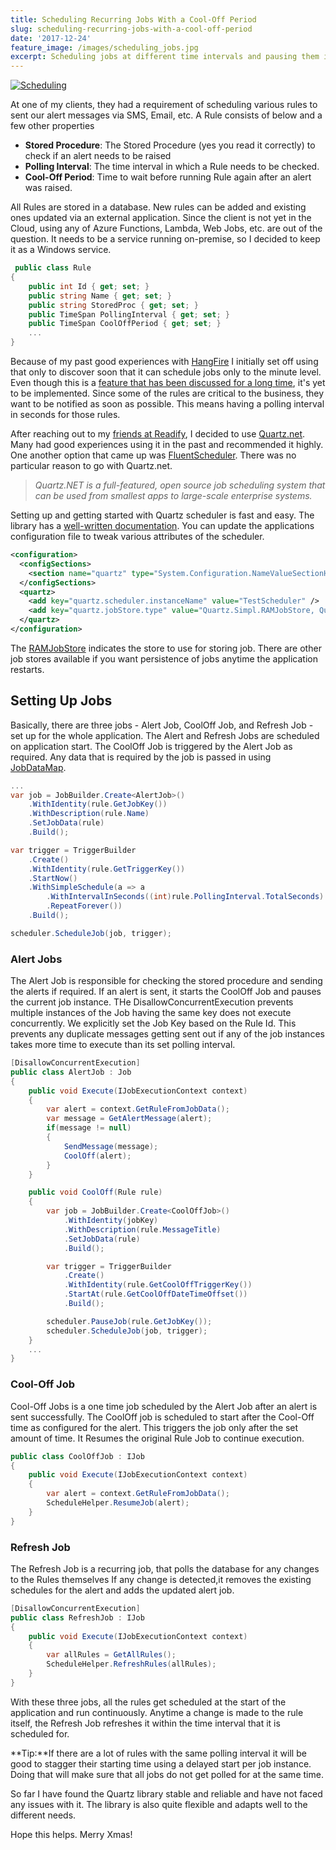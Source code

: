 ```yaml
---
title: Scheduling Recurring Jobs With a Cool-Off Period
slug: scheduling-recurring-jobs-with-a-cool-off-period
date: '2017-12-24'
feature_image: /images/scheduling_jobs.jpg
excerpt: Scheduling jobs at different time intervals and pausing them in between.
---
```

[![Scheduling](/images/scheduling_jobs.jpg)](https://flic.kr/p/8ys6Hs)

At one of my clients, they had a requirement of scheduling various rules to sent our alert messages via SMS, Email, etc. A Rule consists of below and a few other properties

-   **Stored Procedure**: The Stored Procedure (yes you read it correctly) to check if an alert needs to be raised
-   **Polling Interval**: The time interval in which a Rule needs to be checked.
-   **Cool-Off Period**: Time to wait before running Rule again after an alert was raised.

All Rules are stored in a database. New rules can be added and existing ones updated via an external application. Since the client is not yet in the Cloud, using any of Azure Functions, Lambda, Web Jobs, etc. are out of the question. It needs to be a service running on-premise, so I decided to keep it as a Windows service.

```csharp
 public class Rule
{
    public int Id { get; set; }
    public string Name { get; set; }
    public string StoredProc { get; set; }
    public TimeSpan PollingInterval { get; set; }
    public TimeSpan CoolOffPeriod { get; set; }
    ...
}

```

Because of my past good experiences with [HangFire](https://www.hangfire.io/) I initially set off using that only to discover soon that it can schedule jobs only to the minute level. Even though this is a [feature that has been discussed for a long time](https://github.com/HangfireIO/Hangfire/issues/167), it's yet to be implemented. Since some of the rules are critical to the business, they want to be notified as soon as possible. This means having a polling interval in seconds for those rules.

After reaching out to my [friends at Readify](/blog/finding-a-job-abroad/), I decided to use [Quartz.net](https://www.quartz-scheduler.net/). Many had good experiences using it in the past and recommended it highly. One another option that came up was [FluentScheduler](https://github.com/fluentscheduler/FluentScheduler). There was no particular reason to go with Quartz.net.

> _Quartz.NET is a full-featured, open source job scheduling system that can be used from smallest apps to large-scale enterprise systems._

Setting up and getting started with Quartz scheduler is fast and easy. The library has a [well-written documentation](https://www.quartz-scheduler.net/documentation/index.html). You can update the applications configuration file to tweak various attributes of the scheduler.

```xml
<configuration>
  <configSections>
    <section name="quartz" type="System.Configuration.NameValueSectionHandler, System, Version=1.0.5000.0,Culture=neutral, PublicKeyToken=b77a5c561934e089" />
  </configSections>
  <quartz>
    <add key="quartz.scheduler.instanceName" value="TestScheduler" />
    <add key="quartz.jobStore.type" value="Quartz.Simpl.RAMJobStore, Quartz" />
  </quartz>
</configuration>

```

The [RAMJobStore](http://www.quartz-scheduler.org/api/2.2.1/org/quartz/simpl/RAMJobStore.html) indicates the store to use for storing job. There are other job stores available if you want persistence of jobs anytime the application restarts.

## Setting Up Jobs

Basically, there are three jobs - Alert Job, CoolOff Job, and Refresh Job - set up for the whole application. The Alert and Refresh Jobs are scheduled on application start. The CoolOff Job is triggered by the Alert Job as required. Any data that is required by the job is passed in using [JobDataMap](https://www.quartz-scheduler.net/documentation/quartz-2.x/tutorial/more-about-jobs.html#jobdatamap).

```csharp
...
var job = JobBuilder.Create<AlertJob>()
    .WithIdentity(rule.GetJobKey())
    .WithDescription(rule.Name)
    .SetJobData(rule)
    .Build();

var trigger = TriggerBuilder
    .Create()
    .WithIdentity(rule.GetTriggerKey())
    .StartNow()
    .WithSimpleSchedule(a => a
        .WithIntervalInSeconds((int)rule.PollingInterval.TotalSeconds)
        .RepeatForever())
    .Build();

scheduler.ScheduleJob(job, trigger);

```

### Alert Jobs

The Alert Job is responsible for checking the stored procedure and sending the alerts if required. If an alert is sent, it starts the CoolOff Job and pauses the current job instance. THe DisallowConcurrentExecution prevents multiple instances of the Job having the same key does not execute concurrently. We explicitly set the Job Key based on the Rule Id. This prevents any duplicate messages getting sent out if any of the job instances takes more time to execute than its set polling interval.

```csharp
[DisallowConcurrentExecution]
public class AlertJob : Job
{
    public void Execute(IJobExecutionContext context)
    {
        var alert = context.GetRuleFromJobData();
        var message = GetAlertMessage(alert);
        if(message != null)
        {
            SendMessage(message);
            CoolOff(alert);
        }
    }

    public void CoolOff(Rule rule)
    {
        var job = JobBuilder.Create<CoolOffJob>()
            .WithIdentity(jobKey)
            .WithDescription(rule.MessageTitle)
            .SetJobData(rule)
            .Build();

        var trigger = TriggerBuilder
            .Create()
            .WithIdentity(rule.GetCoolOffTriggerKey())
            .StartAt(rule.GetCoolOffDateTimeOffset())
            .Build();

        scheduler.PauseJob(rule.GetJobKey());
        scheduler.ScheduleJob(job, trigger);
    }
    ...
}

```

### Cool-Off Job

Cool-Off Jobs is a one time job scheduled by the Alert Job after an alert is sent successfully. The CoolOff job is scheduled to start after the Cool-Off time as configured for the alert. This triggers the job only after the set amount of time. It Resumes the original Rule Job to continue execution.

```csharp
public class CoolOffJob : IJob
{
    public void Execute(IJobExecutionContext context)
    {
        var alert = context.GetRuleFromJobData();
        ScheduleHelper.ResumeJob(alert);
    }
}

```

### Refresh Job

The Refresh Job is a recurring job, that polls the database for any changes to the Rules themselves If any change is detected,it removes the existing schedules for the alert and adds the updated alert job.

```csharp
[DisallowConcurrentExecution]
public class RefreshJob : IJob
{
    public void Execute(IJobExecutionContext context)
    {
        var allRules = GetAllRules();
        ScheduleHelper.RefreshRules(allRules);
    }
}

```

With these three jobs, all the rules get scheduled at the start of the application and run continuously. Anytime a change is made to the rule itself, the Refresh Job refreshes it within the time interval that it is scheduled for.

**Tip:**If there are a lot of rules with the same polling interval it will be good to stagger their starting time using a delayed start per job instance. Doing that will make sure that all jobs do not get polled for at the same time.

So far I have found the Quartz library stable and reliable and have not faced any issues with it. The library is also quite flexible and adapts well to the different needs.

Hope this helps. Merry Xmas!
